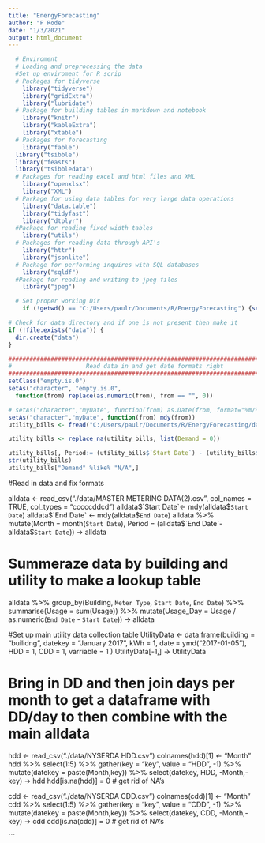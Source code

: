 ```yaml
---
title: "EnergyForecasting"
author: "P Rode"
date: "1/3/2021"
output: html_document
---
```


```r

  # Enviroment 
  # Loading and preprocessing the data
  #Set up enviroment for R scrip  
  # Packages for tidyverse 
    library("tidyverse")
    library("gridExtra")
    library("lubridate")
  # Package for building tables in markdown and notebook 
    library("knitr")
    library("kableExtra") 
    library("xtable")
  # Packages for forecasting
    library("fable")
  library("tsibble")
  library("feasts")
  library("tsibbledata")
  # Packages for reading excel and html files and XML
    library("openxlsx")
    library("XML")
  # Parkage for using data tables for very large data operations
    library("data.table")
    library("tidyfast")
    library("dtplyr")
  #Package for reading fixed width tables
    library("utils")
  # Packages for reading data through API's 
    library("httr")
    library("jsonlite")
  # Package for performing inquires with SQL databases 
    library("sqldf")
  #Package for reading and writing to jpeg files
    library("jpeg")

  # Set proper working Dir 
    if (!getwd() == "C:/Users/paulr/Documents/R/EnergyForecasting") {setwd("C:/Users/paulr/Documents/R/EnergyForecasting")}

# Check for data directory and if one is not present then make it
if (!file.exists("data")) {
  dir.create("data")
}
```

```r

###############################################################################
#                     Read data in and get date formats right                 #
###############################################################################
setClass("empty.is.0")
setAs("character", "empty.is.0",
  function(from) replace(as.numeric(from), from == "", 0))

# setAs("character","myDate", function(from) as.Date(from, format="%m/%d/%Y"))
setAs("character","myDate", function(from) mdy(from))
utility_bills <- fread("C:/Users/paulr/Documents/R/EnergyForecasting/data/MASTER METERING DATA.csv", colClasses = c("character", "character","character","myDate", "myDate", "integer", "numeric", "character","numeric", "character"))

utility_bills <- replace_na(utility_bills, list(Demand = 0)) 

utility_bills[, Period:= (utility_bills$`Start Date`) - (utility_bills$`End Date`)]
str(utility_bills)
utility_bills["Demand" %like% "N/A",]

```

#Read in data and fix formats

alldata <- read_csv("./data/MASTER METERING DATA(2).csv", col_names = TRUE, col_types = "cccccddcd")
alldata$`Start Date`<- mdy(alldata$`Start Date`)
alldata$`End Date` <- mdy(alldata$`End Date`)
alldata %>% mutate(Month = month(`Start Date`), Period = (alldata$`End Date`- alldata$`Start Date`))  -> alldata

# Summeraze data by building and utility to make a lookup table
alldata %>% group_by(Building, `Meter Type`, `Start Date`, `End Date`) %>% summarise(Usage = sum(Usage)) %>% mutate(Usage_Day = Usage / as.numeric(`End Date` - `Start Date`)) -> alldata

#Set up main utility data collection table 
UtilityData <- data.frame(building = "builidng", datekey = "January 2017", kWh = 1, date = ymd("2017-01-05"), HDD = 1, CDD = 1, varriable = 1 )
UtilityData[-1,] -> UtilityData

# Bring in DD and then join days per month to get a dataframe with DD/day to then combine with the main alldata
hdd <- read_csv("./data/NYSERDA HDD.csv")
colnames(hdd)[1] <- "Month"
hdd %>% select(1:5) %>% gather(key = "key", value = "HDD", -1) %>%
  mutate(datekey = paste(Month,key)) %>% select(datekey, HDD, -Month,-key) -> hdd
hdd[is.na(hdd)] = 0 # get rid of NA's

cdd <- read_csv("./data/NYSERDA CDD.csv")
colnames(cdd)[1] <- "Month"
cdd %>% select(1:5) %>% gather(key = "key", value = "CDD", -1) %>%
   mutate(datekey = paste(Month,key)) %>% select(datekey, CDD, -Month,-key) -> cdd
cdd[is.na(cdd)] = 0 # get rid of NA's


```

